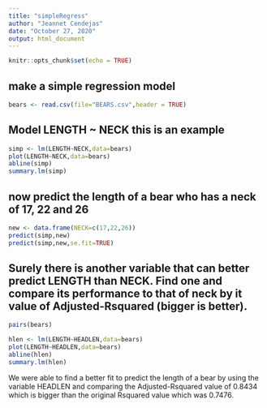 ```yaml
---
title: "simpleRegress"
author: "Jeannet Cendejas"
date: "October 27, 2020"
output: html_document
---
```


```r
knitr::opts_chunk$set(echo = TRUE)
```

## make a simple regression model

```r
bears <- read.csv(file="BEARS.csv",header = TRUE)
```

## Model LENGTH ~ NECK  this is an example  

```r
simp <- lm(LENGTH~NECK,data=bears)
plot(LENGTH~NECK,data=bears)
abline(simp)
summary.lm(simp)
```

## now predict the length of a bear who has a neck of 17, 22 and 26


```r
new <- data.frame(NECK=c(17,22,26))
predict(simp,new)
predict(simp,new,se.fit=TRUE)
```
## Surely there is another variable that can better predict LENGTH than NECK. Find one and compare its performance to that of neck by it value of Adjusted-Rsquared (bigger is better).

```r
pairs(bears)
```

```r
hlen <- lm(LENGTH~HEADLEN,data=bears)
plot(LENGTH~HEADLEN,data=bears)
abline(hlen)
summary.lm(hlen)
```
 
 
We were able to find a better fit to predict the length of a bear by using the variable HEADLEN and comparing the Adjusted-Rsquared value of 0.8434 which is bigger than the original Rsquared value which was 0.7476.  

